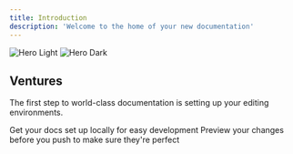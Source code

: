 ```yaml
---
title: Introduction
description: 'Welcome to the home of your new documentation'
---
```


<img
  className="block dark:hidden"
  src="/images/hero-light.svg"
  alt="Hero Light"
/>
<img
  className="hidden dark:block"
  src="/images/hero-dark.svg"
  alt="Hero Dark"
/>

## Ventures

The first step to world-class documentation is setting up your editing environments.

<CardGroup cols={2}>
  <Card
    title="Arium"
    icon="pen-to-square"
    href="https://mintlify.com/docs/quickstart"
  >
    Get your docs set up locally for easy development
  </Card>
  <Card
    title="Smartpipe (Exited)"
    icon="image"
    href="https://mintlify.com/docs/development"
  >
    Preview your changes before you push to make sure they're perfect
  </Card>
</CardGroup>